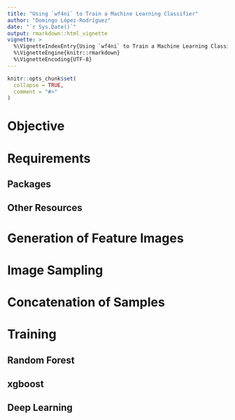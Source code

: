 ```yaml
---
title: "Using `wf4ni` to Train a Machine Learning Classifier"
author: "Domingo López-Rodríguez"
date: "`r Sys.Date()`"
output: rmarkdown::html_vignette
vignette: >
  %\VignetteIndexEntry{Using `wf4ni` to Train a Machine Learning Classifier}
  %\VignetteEngine{knitr::rmarkdown}
  %\VignetteEncoding{UTF-8}
---
```


```r
knitr::opts_chunk$set(
  collapse = TRUE,
  comment = "#>"
)
```

# Objective

# Requirements

## Packages

## Other Resources

# Generation of Feature Images

# Image Sampling

# Concatenation of Samples

# Training

## Random Forest

## xgboost

## Deep Learning